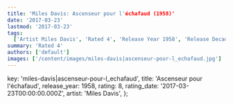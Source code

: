 ```yaml
---
title: 'Miles Davis: Ascenseur pour l'échafaud (1958)'
date: '2017-03-23'
lastmod: '2017-03-23'
tags:
  ['Artist Miles Davis', 'Rated 4', 'Release Year 1958', 'Release Decade 1950']
summary: 'Rated 4'
authors: ['default']
images: ['/content/images/miles-davis|ascenseur-pour-l_echafaud.jpg']
---
```


  key: 'miles-davis|ascenseur-pour-l_echafaud',
  title: 'Ascenseur pour l'échafaud',
  release_year: 1958,
  rating: 8,
  rating_date: '2017-03-23T00:00:00.000Z',
  artist: 'Miles Davis',
};

<MusicRating data={data} />
